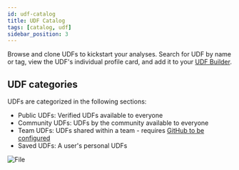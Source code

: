 ```yaml
---
id: udf-catalog
title: UDF Catalog
tags: [catalog, udf]
sidebar_position: 3
---
```



Browse and clone UDFs to kickstart your analyses. Search for UDF by name or tag, view the UDF's individual profile card, and add it to your [UDF Builder](/workbench/udf-builder/).


## UDF categories

UDFs are categorized in the following sections:

- Public UDFs: Verified UDFs available to everyone
- Community UDFs: UDFs by the community available to everyone
- Team UDFs: UDFs shared within a team - requires [GitHub to be configured](/core-concepts/content-management/git/)
- Saved UDFs: A user's personal UDFs



<div style={{textAlign: 'center'}}>
<img src={ImgFe4} alt="File" style={{width: 600}} />
</div>
